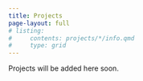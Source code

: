 ```yaml
---
title: Projects
page-layout: full
# listing: 
#     contents: projects/*/info.qmd
#     type: grid
---
```


Projects will be added here soon.
